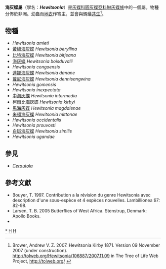 {{NoteTA|G1=Butterfly}}
{{Automatic Taxobox
| taxon = Hewitsonia
| authority = Kirby, 1871
| image = Hewitsonia boisduvalii2.JPG
| image_caption = [[海灰蝶|海灰蝶]]<br />''Hewitsonia boisduvalii''
| type_species = [[海灰蝶|海灰蝶]]<br />''Corydon boisduvalii''
| type_species_authority = Hewitson, 1869
| subdivision_ranks = 物種
| subdivision = 共17種，詳閱正文。
| synonyms = 
* ''Corydon'' <small>Hewitson, 1869</small>
}}

'''海灰蝶屬'''（學名：'''''Hewitsonia'''''）是[[灰蝶科|灰蝶科]][[圓灰蝶亞科|圓灰蝶亞科]][[琳灰蝶族|琳灰蝶族]]中的一個屬。物種分佈於非洲。幼蟲而[[地衣|地衣]]作寄主，並會與螞蟻[[共生|共生]]<ref>Brower, Andrew V. Z. 2007. Hewitsonia Kirby 1871. Version 09 November 2007 (under construction). http://tolweb.org/Hewitsonia/106887/2007.11.09 {{Wayback|url=http://tolweb.org/Hewitsonia/106887/2007.11.09 |date=20160731074533 }} in The Tree of Life Web Project, http://tolweb.org/ {{Wayback|url=http://tolweb.org/ |date=20110515100516 }}</ref>。

== 物種 ==
* ''Hewitsonia amieti''
* [[黃綠海灰蝶|黃綠海灰蝶]] ''Hewitsonia beryllina''
* [[比特海灰蝶|比特海灰蝶]] ''Hewitsonia bitjeana''
* [[海灰蝶|海灰蝶]] ''Hewitsonia boisduvalii''
* ''Hewitsonia congoensis''
* [[達娜海灰蝶|達娜海灰蝶]] ''Hewitsonia danane''
* [[戴尼海灰蝶|戴尼海灰蝶]] ''Hewitsonia dennisangwina''
* ''Hewitsonia gomensis''
* ''Hewitsonia inexpectata''
* [[中海灰蝶|中海灰蝶]] ''Hewitsonia intermedia''
* [[柯爾比海灰蝶|柯爾比海灰蝶]] ''Hewitsonia kirbyi''
* [[馬海灰蝶|馬海灰蝶]] ''Hewitsonia magdalenae''
* [[米頓海灰蝶|米頓海灰蝶]] ''Hewitsonia mittonae''
* ''Hewitsonia occidentalis''
* ''Hewitsonia prouvosti''
* [[白斑海灰蝶|白斑海灰蝶]] ''Hewitsonia similis''
* ''Hewitsonia ugandae''
<!--
== 圖集 ==
<gallery>
</gallery>
-->
== 參見 ==
* ''[[Cerautola|Cerautola]]''

== 參考文獻 ==
{{reflist}}
* Bouyer, T. 1997. Contribution a la révision du genre Hewitsonia avec description d'une sous-espèce et 4 espèces nouvelles. Lambillionea 97: 82-98.
* Larsen, T. B. 2005 Butterflies of West Africa. Stenstrup, Denmark: Apollo Books.
* {{Cite book | author = 寿建新 周尧 李宇飞 | title = 世界蝴蝶分類名錄 | location = 中國 | publisher = 陝西科學技術出版社 | date = 2006-04-01 | ISBN = 9787536936768 | language= zh-hans }}

{{Commons category| Hewitsonia}}

{{圓灰蝶亞科}}
{{Taxonbar}}
[[Category:海灰蝶屬|*]]
[[Category:琳灰蝶族|H]]
[[Category:_1871年描述的分类群|H]]